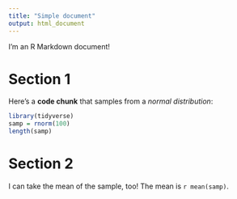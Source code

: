 ```yaml
---
title: "Simple document"
output: html_document
---
```


I'm an R Markdown document! 

# Section 1

Here's a **code chunk** that samples from 
a _normal distribution_:

```r
library(tidyverse)
samp = rnorm(100)
length(samp)
```

# Section 2

I can take the mean of the sample, too!
The mean is `r mean(samp)`.